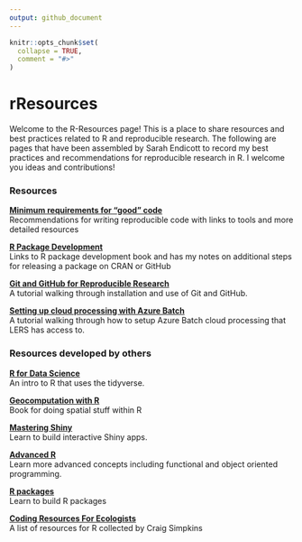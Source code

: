 ```yaml
---
output: github_document
---
```


<!-- README.md is generated from README.Rmd. Please edit that file -->

```r
knitr::opts_chunk$set(
  collapse = TRUE,
  comment = "#>"
)
```

# rResources

<!-- badges: start -->

<!-- badges: end -->

Welcome to the R-Resources page! This is a place to share resources and best practices related to R and reproducible research. The following are pages that have been assembled by Sarah Endicott to record my best practices and recommendations for reproducible research in R. I welcome you ideas and contributions!

### Resources

[**Minimum requirements for "good" code**](https://landscitech.github.io/R-Resources/articles/good_code.html)\
Recommendations for writing reproducible code with links to tools and more detailed resources

[**R Package Development**](https://landscitech.github.io/R-Resources/articles/package_development.html)\
Links to R package development book and has my notes on additional steps for releasing a package on CRAN or GitHub

[**Git and GitHub for Reproducible Research**](https://landscitech.github.io/Github_tutorial/)\
A tutorial walking through installation and use of Git and GitHub.

[**Setting up cloud processing with Azure Batch**](https://landscitech.github.io/cloudDemo/articles/cloudSetup.html)\
A tutorial walking through how to setup Azure Batch cloud processing that LERS has access to.

### Resources developed by others

[**R for Data Science**](https://r4ds.had.co.nz/)\
An intro to R that uses the tidyverse.

[**Geocomputation with R**](https://geocompr.robinlovelace.net/)\
Book for doing spatial stuff within R

[**Mastering Shiny**](https://mastering-shiny.org/)\
Learn to build interactive Shiny apps.

[**Advanced R**](https://adv-r.hadley.nz/)\
Learn more advanced concepts including functional and object oriented programming.

[**R packages**](https://r-pkgs.org/index.html)\
Learn to build R packages

[**Coding Resources For Ecologists**](https://csim063.github.io/Coding_Resources/)\
A list of resources for R collected by Craig Simpkins
